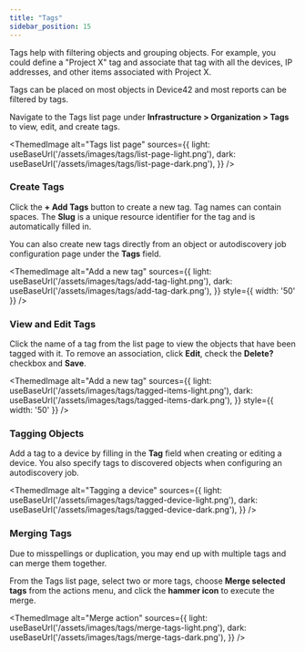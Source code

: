 ```yaml
---
title: "Tags"
sidebar_position: 15
---
```



Tags help with filtering objects and grouping objects. For example, you could define a "Project X" tag and associate that tag with all the devices, IP addresses, and other items associated with Project X.

Tags can be placed on most objects in Device42 and most reports can be filtered by tags.

Navigate to the Tags list page under **Infrastructure > Organization > Tags** to view, edit, and create tags.

<ThemedImage
  alt="Tags list page"
  sources={{
    light: useBaseUrl('/assets/images/tags/list-page-light.png'),
    dark: useBaseUrl('/assets/images/tags/list-page-dark.png'),
  }}
/>

### Create Tags

Click the **+ Add Tags** button to create a new tag. Tag names can contain spaces. The **Slug** is a unique resource identifier for the tag and is automatically filled in.

You can also create new tags directly from an object or autodiscovery job configuration page under the **Tags** field.

<ThemedImage
  alt="Add a new tag"
  sources={{
    light: useBaseUrl('/assets/images/tags/add-tag-light.png'),
    dark: useBaseUrl('/assets/images/tags/add-tag-dark.png'),
  }}
  style={{ width: '50' }} 
/>

### View and Edit Tags

Click the name of a tag from the list page to view the objects that have been tagged with it. To remove an association, click **Edit**, check the **Delete?** checkbox and **Save**.

<ThemedImage
  alt="Add a new tag"
  sources={{
    light: useBaseUrl('/assets/images/tags/tagged-items-light.png'),
    dark: useBaseUrl('/assets/images/tags/tagged-items-dark.png'),
  }}
  style={{ width: '50' }} 
/>

### Tagging Objects

Add a tag to a device by filling in the **Tag** field when creating or editing a device. You also specify tags to discovered objects when configuring an autodiscovery job. 

<ThemedImage
  alt="Tagging a device"
  sources={{
    light: useBaseUrl('/assets/images/tags/tagged-device-light.png'),
    dark: useBaseUrl('/assets/images/tags/tagged-device-dark.png'),
  }}
/>

### Merging Tags

Due to misspellings or duplication, you may end up with multiple tags and can merge them together.

From the Tags list page, select two or more tags, choose **Merge selected tags** from the actions menu, and click the **hammer icon** to execute the merge. 

<ThemedImage
  alt="Merge action"
  sources={{
    light: useBaseUrl('/assets/images/tags/merge-tags-light.png'),
    dark: useBaseUrl('/assets/images/tags/merge-tags-dark.png'),
  }}
/>
